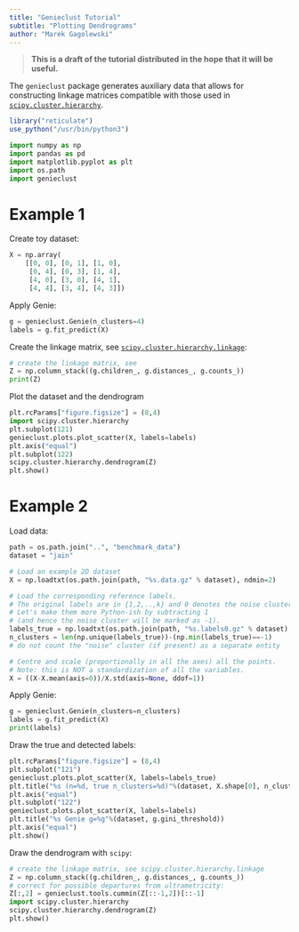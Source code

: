 ```yaml
---
title: "Genieclust Tutorial"
subtitle: "Plotting Dendrograms"
author: "Marek Gagolewski"
---
```



> **This is a draft of the tutorial distributed
> in the hope that it will be useful.**

The `genieclust` package generates auxiliary data
that allows for constructing linkage matrices
compatible with those used in
[`scipy.cluster.hierarchy`](https://docs.scipy.org/doc/scipy/reference/cluster.hierarchy.html).


```r
library("reticulate")
use_python("/usr/bin/python3")
```


```python
import numpy as np
import pandas as pd
import matplotlib.pyplot as plt
import os.path
import genieclust
```

# Example 1


Create toy dataset:

```python
X = np.array(
    [[0, 0], [0, 1], [1, 0],
     [0, 4], [0, 3], [1, 4],
     [4, 0], [3, 0], [4, 1],
     [4, 4], [3, 4], [4, 3]])
```

Apply Genie:

```python
g = genieclust.Genie(n_clusters=4)
labels = g.fit_predict(X)
```

Create the linkage matrix, see
[`scipy.cluster.hierarchy.linkage`](https://docs.scipy.org/doc/scipy/reference/generated/scipy.cluster.hierarchy.linkage.html):

```python
# create the linkage matrix, see
Z = np.column_stack((g.children_, g.distances_, g.counts_))
print(Z)
```

Plot the dataset and the dendrogram

```python
plt.rcParams["figure.figsize"] = (8,4)
import scipy.cluster.hierarchy
plt.subplot(121)
genieclust.plots.plot_scatter(X, labels=labels)
plt.axis("equal")
plt.subplot(122)
scipy.cluster.hierarchy.dendrogram(Z)
plt.show()
```


# Example 2



Load data:

```python
path = os.path.join("..", "benchmark_data")
dataset = "jain"

# Load an example 2D dataset
X = np.loadtxt(os.path.join(path, "%s.data.gz" % dataset), ndmin=2)

# Load the corresponding reference labels.
# The original labels are in {1,2,..,k} and 0 denotes the noise cluster.
# Let's make them more Python-ish by subtracting 1
# (and hence the noise cluster will be marked as -1).
labels_true = np.loadtxt(os.path.join(path, "%s.labels0.gz" % dataset), dtype=np.intp)-1
n_clusters = len(np.unique(labels_true))-(np.min(labels_true)==-1)
# do not count the "noise" cluster (if present) as a separate entity

# Centre and scale (proportionally in all the axes) all the points.
# Note: this is NOT a standardization of all the variables.
X = ((X-X.mean(axis=0))/X.std(axis=None, ddof=1))
```

Apply Genie:

```python
g = genieclust.Genie(n_clusters=n_clusters)
labels = g.fit_predict(X)
print(labels)
```

Draw the true and detected labels:

```python
plt.rcParams["figure.figsize"] = (8,4)
plt.subplot("121")
genieclust.plots.plot_scatter(X, labels=labels_true)
plt.title("%s (n=%d, true n_clusters=%d)"%(dataset, X.shape[0], n_clusters))
plt.axis("equal")
plt.subplot("122")
genieclust.plots.plot_scatter(X, labels=labels)
plt.title("%s Genie g=%g"%(dataset, g.gini_threshold))
plt.axis("equal")
plt.show()
```

Draw the dendrogram with `scipy`:

```python
# create the linkage matrix, see scipy.cluster.hierarchy.linkage
Z = np.column_stack((g.children_, g.distances_, g.counts_))
# correct for possible departures from ultrametricity:
Z[:,2] = genieclust.tools.cummin(Z[::-1,2])[::-1]
import scipy.cluster.hierarchy
scipy.cluster.hierarchy.dendrogram(Z)
plt.show()
```


